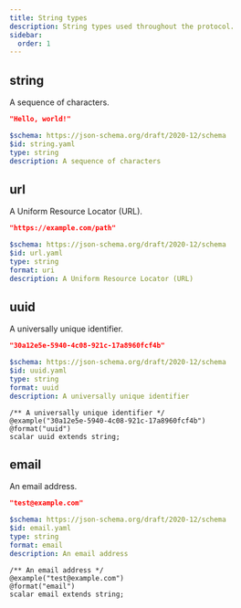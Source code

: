 ```yaml
---
title: String types
description: String types used throughout the protocol.
sidebar:
  order: 1
---
```



## string

A sequence of characters.

<Tabs>
  <TabItem label="Example">

```json
"Hello, world!"
```

  </TabItem>

  <TabItem label="JSON Schema">

```yaml
$schema: https://json-schema.org/draft/2020-12/schema
$id: string.yaml
type: string
description: A sequence of characters
```

  </TabItem>
</Tabs>

## url

A Uniform Resource Locator (URL).

<Tabs>
  <TabItem label="Example">

```json
"https://example.com/path"
```

  </TabItem>

  <TabItem label="JSON Schema">

```yaml
$schema: https://json-schema.org/draft/2020-12/schema
$id: url.yaml
type: string
format: uri
description: A Uniform Resource Locator (URL)
```

  </TabItem>
</Tabs>

## uuid

A universally unique identifier.

<Tabs>
  <TabItem label="Example">

```json
"30a12e5e-5940-4c08-921c-17a8960fcf4b"
```

  </TabItem>

  <TabItem label="JSON Schema">

```yaml
$schema: https://json-schema.org/draft/2020-12/schema
$id: uuid.yaml
type: string
format: uuid
description: A universally unique identifier
```

  </TabItem>

  <TabItem label="TypeSpec">

```tsp
/** A universally unique identifier */
@example("30a12e5e-5940-4c08-921c-17a8960fcf4b")
@format("uuid")
scalar uuid extends string;
```

  </TabItem>
</Tabs>

## email

An email address.

<Tabs>
  <TabItem label="Example">

```json
"test@example.com"
```

  </TabItem>

  <TabItem label="JSON Schema">

```yaml
$schema: https://json-schema.org/draft/2020-12/schema
$id: email.yaml
type: string
format: email
description: An email address
```

  </TabItem>

  <TabItem label="TypeSpec">

```tsp
/** An email address */
@example("test@example.com")
@format("email")
scalar email extends string;
```

  </TabItem>
</Tabs>
